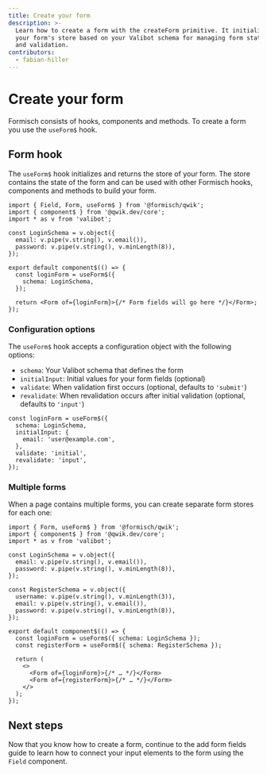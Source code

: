 ```yaml
---
title: Create your form
description: >-
  Learn how to create a form with the createForm primitive. It initializes
  your form's store based on your Valibot schema for managing form state
  and validation.
contributors:
  - fabian-hiller
---
```



# Create your form

Formisch consists of hooks, components and methods. To create a form you use the <Link href="/qwik/api/useForm/">`useForm$`</Link> hook.

## Form hook

The <Link href="/qwik/api/useForm/">`useForm$`</Link> hook initializes and returns the store of your form. The store contains the state of the form and can be used with other Formisch hooks, components and methods to build your form.

```tsx
import { Field, Form, useForm$ } from '@formisch/qwik';
import { component$ } from '@qwik.dev/core';
import * as v from 'valibot';

const LoginSchema = v.object({
  email: v.pipe(v.string(), v.email()),
  password: v.pipe(v.string(), v.minLength(8)),
});

export default component$(() => {
  const loginForm = useForm$({
    schema: LoginSchema,
  });

  return <Form of={loginForm}>{/* Form fields will go here */}</Form>;
});
```

### Configuration options

The <Link href="/qwik/api/useForm/">`useForm$`</Link> hook accepts a configuration object with the following options:

- `schema`: Your Valibot schema that defines the form
- `initialInput`: Initial values for your form fields (optional)
- `validate`: When validation first occurs (optional, defaults to `'submit'`)
- `revalidate`: When revalidation occurs after initial validation (optional, defaults to `'input'`)

```tsx
const loginForm = useForm$({
  schema: LoginSchema,
  initialInput: {
    email: 'user@example.com',
  },
  validate: 'initial',
  revalidate: 'input',
});
```

### Multiple forms

When a page contains multiple forms, you can create separate form stores for each one:

```tsx
import { Form, useForm$ } from '@formisch/qwik';
import { component$ } from '@qwik.dev/core';
import * as v from 'valibot';

const LoginSchema = v.object({
  email: v.pipe(v.string(), v.email()),
  password: v.pipe(v.string(), v.minLength(8)),
});

const RegisterSchema = v.object({
  username: v.pipe(v.string(), v.minLength(3)),
  email: v.pipe(v.string(), v.email()),
  password: v.pipe(v.string(), v.minLength(8)),
});

export default component$(() => {
  const loginForm = useForm$({ schema: LoginSchema });
  const registerForm = useForm$({ schema: RegisterSchema });

  return (
    <>
      <Form of={loginForm}>{/* … */}</Form>
      <Form of={registerForm}>{/* … */}</Form>
    </>
  );
});
```

## Next steps

Now that you know how to create a form, continue to the <Link href="/qwik/guides/add-form-fields/">add form fields</Link> guide to learn how to connect your input elements to the form using the <Link href="/qwik/api/Field/">`Field`</Link> component.
